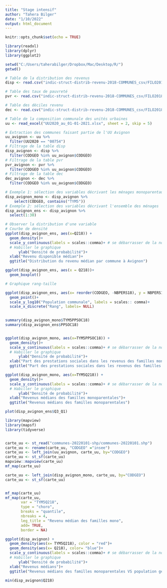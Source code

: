```yaml
---
title: "Stage intensif"
author: "Tahera Bilger"
date: "1/10/2022"
output: html_document
---
```


```r
knitr::opts_chunk$set(echo = TRUE)
```

```r
library(readxl)
library(dplyr)
library(ggplot2)

setwd("C:/Users/taherabilger/Dropbox/Mac/Desktop/R/")
getwd()
```
```r
# Table de la distribution des revenus 
disp <- read.csv("indic-struct-distrib-revenu-2018-COMMUNES_csv/FILO2018_DISP_COM.csv", sep = ";")

# Table des taux de pauvreté
pvr <- read.csv("indic-struct-distrib-revenu-2018-COMMUNES_csv/FILO2018_DISP_Pauvres_COM.csv", sep = ";")

# Table des déciles revenu
dec <- read.csv("indic-struct-distrib-revenu-2018-COMMUNES_csv/FILO2018_TRDECILES_DISP_COM.csv", sep = ";")

# Table de la composition communale des unités urbaines
uu <- read_excel("UU2020_au_01-01-2021.xlsx", sheet = 2, skip = 5)
```

```r
# Extraction des communes faisant partie de l'UU Avignon
uu_avignon <- uu %>% 
  filter(UU2020 == "00754")
# Filtrage de la table disp
disp_avignon <- disp %>% 
  filter(CODGEO %in% uu_avignon$CODGEO)
# Filtrage de la table pvr
pvr_avignon <- pvr %>% 
  filter(CODGEO %in% uu_avignon$CODGEO)
# Filtrage de la table dec
dec_avignon <- dec %>% 
  filter(CODGEO %in% uu_avignon$CODGEO)
```

```r
# Exemple 1: sélection des variables décrivant les ménages monoparentaux
disp_avignon_mono <- disp_avignon %>% 
    select(CODGEO, contains("TYM5"))
# Exemple 2: sélection des variables décrivant l'ensemble des ménages
disp_avignon_ens <- disp_avignon %>% 
  select(1:30)

```

```r
# Observer la distribution d'une variable
# Courbe de densité
ggplot(disp_avignon_ens, aes(x=Q218)) + 
  geom_density()+
  scale_y_continuous(labels = scales::comma)+ # se débarrasser de la notation scientifique
  # Habiller le graphique
      ylab("Densité de probabilité")+
  xlab("Revenu disponible médian")+
  ggtitle("Distribution du revenu médian par commune à Avignon")
```
```r
ggplot(disp_avignon_ens, aes(x = Q218))+
  geom_boxplot()

```
```r
# Graphique rang-taille

ggplot(disp_avignon_ens, aes(x= reorder(CODGEO, -NBPERS18), y = NBPERS18))+
  geom_point()+
  scale_y_log10("Population communale", labels = scales:: comma)+
  scale_x_discrete("Rang", labels= NULL)
  
```

```r
summary(disp_avignon_mono$TYM5PPSOC18)
summary(disp_avignon_ens$PPSOC18)



```

```r
ggplot(disp_avignon_mono, aes(x=TYM5PPSOC18)) + 
  geom_density()+
  scale_y_continuous(labels = scales::comma)+ # se débarrasser de la notation scientifique
  # Habiller le graphique
      ylab("Densité de probabilité")+
  xlab("Part des prestations sociales dans les revenus des familles monoparentales")+
  ggtitle("Part des prestations sociales dans les revenus des familles monoparentales")
```

```r
ggplot(disp_avignon_mono, aes(x=TYM5Q218)) + 
  geom_density()+
  scale_y_continuous(labels = scales::comma)+ # se débarrasser de la notation scientifique
  # Habiller le graphique
      ylab("Densité de probabilité")+
  xlab("Revenus médians des familles monoparentales")+
  ggtitle("Revenus médians des familles monoparentales")

```
```r
plot(disp_avignon_ens$Q3_Q1)
```
```r
library(mapview)
library(mapsf)
library(tidyverse)


carte_uu <- st_read("communes-20220101-shp/communes-20220101.shp")
carte_uu <- rename(carte_uu, "CODGEO" ="insee")
carte_uu <- left_join(uu_avignon, carte_uu, by="CODGEO")
carte_uu <- st_sf(carte_uu)
mapview::mapview(carte_uu)
mf_map(carte_uu)
```

```r

carte_uu <- left_join(disp_avignon_mono, carte_uu, by="CODGEO")
carte_uu <- st_sf(carte_uu)


mf_map(carte_uu)
mf_map(carte_uu, 
       var = "TYM5Q218", 
       type = "choro", 
       breaks = "quantile",
       nbreaks = 4,
       leg_title = "Revenu médian des familles mono", 
       add= TRUE, 
       border = NA)

```

```r
ggplot(disp_avignon) + 
  geom_density(aes(x= TYM5Q218), color = "red")+
  geom_density(aes(x= Q218), color= "blue")+
  scale_y_continuous(labels = scales::comma)+ # se débarrasser de la notation scientifique
  # Habiller le graphique
      ylab("Densité de probabilité")+
  xlab("Revenus médians")+
  ggtitle("Revenus médians des familles monoparentales VS population générale ") 

min(disp_avignon$Q218)
```



